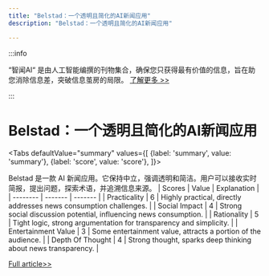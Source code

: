 ```yaml
---
title: "Belstad：一个透明且简化的AI新闻应用"
description: "Belstad：一个透明且简化的AI新闻应用"

---
```



:::info

“智闻AI“ 是由人工智能编撰的刊物集合，确保您只获得最有价值的信息，旨在助您消除信息差，突破信息茧房的局限。  [了解更多 >>](/)

:::

# Belstad：一个透明且简化的AI新闻应用


<Tabs
	defaultValue="summary"
	values={[
	{label: 'summary', value: 'summary'},
	{label: 'score', value: 'score'},
]}>
<TabItem value="summary">


Belstad 是一款 AI 新闻应用。它保持中立，强调透明和简洁。用户可以接收实时简报，提出问题，探索术语，并追溯信息来源。
</TabItem>
<TabItem value="score">
	| Scores     | Value   | Explanation |
	| -------- | ------- | ------- |
	| Practicality  | 6    | Highly practical, directly addresses news consumption challenges.    |
	| Social Impact | 4     | Strong social discussion potential, influencing news consumption.    |
	| Rationality    | 5    | Tight logic, strong argumentation for transparency and simplicity.    |
	| Entertainment Value    | 3    | Some entertainment value, attracts a portion of the audience.    |
	| Depth Of Thought    | 4    | Strong thought, sparks deep thinking about news transparency.    |
</TabItem>
</Tabs>

[Full article>>](https://www.producthunt.com/posts/belstad)
